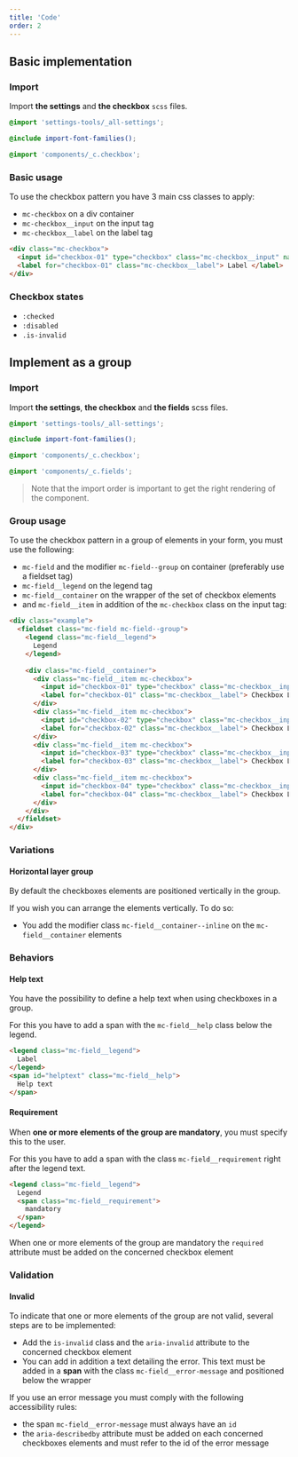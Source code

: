 ```yaml
---
title: 'Code'
order: 2
---
```


## Basic implementation

### Import

Import **the settings** and **the checkbox** `scss` files.

```scss
@import 'settings-tools/_all-settings';

@include import-font-families();

@import 'components/_c.checkbox';
```

### Basic usage

To use the checkbox pattern you have 3 main css classes to apply:

- `mc-checkbox` on a div container
- `mc-checkbox__input` on the input tag
- `mc-checkbox__label` on the label tag

```html
<div class="mc-checkbox">
  <input id="checkbox-01" type="checkbox" class="mc-checkbox__input" name="example" />
  <label for="checkbox-01" class="mc-checkbox__label"> Label </label>
</div>
```

### Checkbox states

- `:checked`
- `:disabled`
- `.is-invalid`

<Preview path="intro" />

## Implement as a group

### Import

Import **the settings**, **the checkbox** and **the fields** scss files.

```scss
@import 'settings-tools/_all-settings';

@include import-font-families();

@import 'components/_c.checkbox';

@import 'components/_c.fields';
```

> Note that the import order is important to get the right rendering of the component.

### Group usage

To use the checkbox pattern in a group of elements in your form, you must use the following:

- `mc-field` and the modifier `mc-field--group` on container (preferably use a fieldset tag)
- `mc-field__legend` on the legend tag
- `mc-field__container` on the wrapper of the set of checkbox elements
- and `mc-field__item` in addition of the `mc-checkbox` class on the input tag:

```html
<div class="example">
  <fieldset class="mc-field mc-field--group">
    <legend class="mc-field__legend">
      Legend
    </legend>
    
    <div class="mc-field__container">
      <div class="mc-field__item mc-checkbox">
        <input id="checkbox-01" type="checkbox" class="mc-checkbox__input" name="example1" />
        <label for="checkbox-01" class="mc-checkbox__label"> Checkbox Label </label>
      </div>
      <div class="mc-field__item mc-checkbox">
        <input id="checkbox-02" type="checkbox" class="mc-checkbox__input" name="example2" />
        <label for="checkbox-02" class="mc-checkbox__label"> Checkbox Label </label>
      </div>
      <div class="mc-field__item mc-checkbox">
        <input id="checkbox-03" type="checkbox" class="mc-checkbox__input" name="example3" />
        <label for="checkbox-03" class="mc-checkbox__label"> Checkbox Label </label>
      </div>
      <div class="mc-field__item mc-checkbox">
        <input id="checkbox-04" type="checkbox" class="mc-checkbox__input" name="example4" />
        <label for="checkbox-04" class="mc-checkbox__label"> Checkbox Label </label>
      </div>
    </div>
  </fieldset>
</div>
```

<Preview path="group-default" />

### Variations

#### Horizontal layer group

By default the checkboxes elements are positioned vertically in the group.

If you wish you can arrange the elements vertically. To do so:

- You add the modifier class `mc-field__container--inline` on the `mc-field__container` elements

<Preview path="group-inline" />

### Behaviors

#### Help text

You have the possibility to define a help text when using checkboxes in a group.

For this you have to add a span with the `mc-field__help` class below the legend.

```html
<legend class="mc-field__legend">
  Label
</legend>
<span id="helptext" class="mc-field__help">
  Help text
</span>
```

<Preview path="group-help-text" />

#### Requirement

When **one or more elements of the group are mandatory**, you must specify this to the user.

For this you have to add a span with the class `mc-field__requirement` right after the legend text.

```html
<legend class="mc-field__legend">
  Legend
  <span class="mc-field__requirement">
    mandatory
  </span>
</legend>
```

<Highlight theme="tips" title="Semantic rule">

  When one or more elements of the group are mandatory the `required` attribute must be added on the concerned checkbox element

</Highlight>

<Preview path="group-requirement" />

### Validation

#### Invalid

To indicate that one or more elements of the group are not valid, several steps are to be implemented:

- Add the `is-invalid` class and the `aria-invalid` attribute to the concerned checkbox element
- You can add in addition a text detailing the error. This text must be added in a **span** with the class `mc-field__error-message` and positioned below the wrapper

<Highlight theme="tips" title="Accessibility rules">

  If you use an error message you must comply with the following accessibility rules:
  - the span `mc-field__error-message` must always have an `id`
  - the `aria-describedby` attribute must be added on each concerned checkboxes elements and must refer to the id of the error message

</Highlight>

<Preview path="group-invalid" />